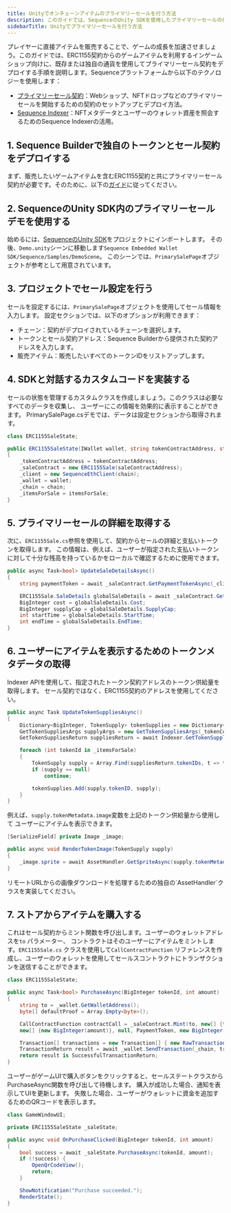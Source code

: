 ```yaml
---
title: Unityでオンチェーンアイテムのプライマリーセールを行う方法
description: このガイドでは、SequenceのUnity SDKを使用したプライマリーセールの作成について説明します。
sidebarTitle: Unityでプライマリーセールを行う方法
---
```


プレイヤーに直接アイテムを販売することで、ゲームの成長を加速させましょう。このガイドでは、ERC1155契約からのゲームアイテムを利用するインゲームショップ向けに、既存または独自の通貨を使用してプライマリーセール契約をデプロイする手順を説明します。Sequenceプラットフォームから以下のテクノロジーを使用します：

* [プライマリーセール契約](/solutions/collectibles/contracts/deploy-primary-sales-contract/)：Webショップ、NFTドロップなどのプライマリーセールを開始するための契約のセットアップとデプロイ方法。
* [Sequence Indexer](/solutions/builder/indexer)：NFTメタデータとユーザーのウォレット資産を照会するためのSequence Indexerの活用。

## 1. Sequence Builderで独自のトークンとセール契約をデプロイする

まず、販売したいゲームアイテムを含むERC1155契約と共にプライマリーセール契約が必要です。そのために、以下の[ガイド](/solutions/collectibles/contracts/deploy-primary-sales-contract)に従ってください。

## 2. SequenceのUnity SDK内のプライマリーセールデモを使用する

始めるには、[SequenceのUnity SDK](https://github.com/0xsequence/sequence-unity/releases)をプロジェクトにインポートします。
その後、`Demo.unity`シーンに移動します`Sequence Embedded Wallet SDK/Sequence/Samples/DemoScene`。
このシーンでは、`PrimarySalePage`オブジェクトが参考として用意されています。

## 3. プロジェクトでセール設定を行う

セールを設定するには、`PrimarySalePage`オブジェクトを使用してセール情報を入力します。
設定セクションでは、以下のオプションが利用できます：

* チェーン：契約がデプロイされているチェーンを選択します。
* トークンとセール契約アドレス：Sequence Builderから提供された契約アドレスを入力します。
* 販売アイテム：販売したいすべてのトークンIDをリストアップします。

## 4. SDKと対話するカスタムコードを実装する

セールの状態を管理するカスタムクラスを作成しましょう。このクラスは必要なすべてのデータを収集し、
ユーザーにこの情報を効果的に表示することができます。
PrimarySalePage.csデモでは、データは設定セクションから取得されます。

```csharp
class ERC1155SaleState;

public ERC1155SaleState(IWallet wallet, string tokenContractAddress, string saleContractAddress, Chain chain, int[] itemsForSale)
{
    _tokenContractAddress = tokenContractAddress;
    _saleContract = new ERC1155Sale(saleContractAddress);
    _client = new SequenceEthClient(chain);
    _wallet = wallet;
    _chain = chain;
    _itemsForSale = itemsForSale;
}
```

## 5. プライマリーセールの詳細を取得する

次に、`ERC1155Sale.cs`参照を使用して、契約からセールの詳細と支払いトークンを取得します。
この情報は、例えば、ユーザーが指定された支払いトークンに対して十分な残高を持っているかをローカルで確認するために使用できます。

```csharp
public async Task<bool> UpdateSaleDetailsAsync()
{
    string paymentToken = await _saleContract.GetPaymentTokenAsync(_client);

    ERC1155Sale.SaleDetails globalSaleDetails = await _saleContract.GetGlobalSaleDetailsAsync(_client);
    BigInteger cost = globalSaleDetails.Cost;
    BigInteger supplyCap = globalSaleDetails.SupplyCap;
    int startTime = globalSaleDetails.StartTime;
    int endTime = globalSaleDetails.EndTime;
}
```

## 6. ユーザーにアイテムを表示するためのトークンメタデータの取得

Indexer APIを使用して、指定されたトークン契約アドレスのトークン供給量を取得します。
セール契約ではなく、ERC1155契約のアドレスを使用してください。

```csharp
public async Task UpdateTokenSuppliesAsync()
{
    Dictionary<BigInteger, TokenSupply> tokenSupplies = new Dictionary<BigInteger, TokenSupply>();
    GetTokenSuppliesArgs supplyArgs = new GetTokenSuppliesArgs(_tokenContractAddress, true);
    GetTokenSuppliesReturn suppliesReturn = await Indexer.GetTokenSupplies((int) _chain, supplyArgs);

    foreach (int tokenId in _itemsForSale)
    {
        TokenSupply supply = Array.Find(suppliesReturn.tokenIDs, t => t.tokenID == tokenId);
        if (supply == null)
            continue;

        tokenSupplies.Add(supply.tokenID, supply);
    }
}
```

例えば、`supply.tokenMetadata.image`変数を上記のトークン供給量から使用して
ユーザーにアイテムを表示できます。

```csharp
[SerializeField] private Image _image;

public async void RenderTokenImage(TokenSupply supply)
{
    _image.sprite = await AssetHandler.GetSpriteAsync(supply.tokenMetadata.image);
}
```

<Warning>
  リモートURLからの画像ダウンロードを処理するための独自の`AssetHandler`クラスを実装してください。
</Warning>

## 7. ストアからアイテムを購入する

これはセール契約からミント関数を呼び出します。ユーザーのウォレットアドレスを`to` パラメーター、
コントラクトはそのユーザーにアイテムをミントします。`ERC1155Sale.cs` クラスを使用して`CallContractFunction`
リファレンスを作成し、ユーザーのウォレットを使用してセールスコントラクトにトランザクションを送信することができます。

```csharp
class ERC1155SaleState;

public async Task<bool> PurchaseAsync(BigInteger tokenId, int amount)
{
    string to = _wallet.GetWalletAddress();
    byte[] defaultProof = Array.Empty<byte>();

    CallContractFunction contractCall = _saleContract.Mint(to, new[] {tokenId},
    new[] {new BigInteger(amount)}, null, PaymentToken, new BigInteger(1), defaultProof);

    Transaction[] transactions = new Transaction[] { new RawTransaction(contractCall) };
    TransactionReturn result = await _wallet.SendTransaction(_chain, transactions);
    return result is SuccessfulTransactionReturn;
}
```

ユーザーがゲームUIで購入ボタンをクリックすると、セールステートクラスからPurchaseAsync関数を呼び出して待機します。
購入が成功した場合、通知を表示してUIを更新します。
失敗した場合、ユーザーがウォレットに資金を追加するためのQRコードを表示します。

```csharp
class GameWindowUI;

private ERC1155SaleState _saleState;

public async void OnPurchaseClicked(BigInteger tokenId, int amount)
{
    bool success = await _saleState.PurchaseAsync(tokenId, amount);
    if (!success) {
        OpenQrCodeView();
        return;
    }

    ShowNotification("Purchase succeeded.");
    RenderState();
}
```
